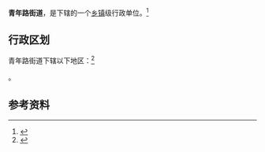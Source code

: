 {{中国乡级行政区|37/15/81/001/000}}

'''青年路街道'''，是{{PRC admin/fullname|37/15/81/001/000|3}}下辖的一个[[乡镇|乡镇]]级行政单位。<ref>{{PRC admin/ref sgc|{{PRC admin/parent|37/15/81/001/000}}}}</ref>

== 行政区划 ==

青年路街道下辖以下地区：<ref>{{PRC admin/ref sgc|37/15/81/001/000}}</ref>

{{PRC admin/children|37/15/81/001/000}}。

== 参考资料 ==

{{reflist}}

{{行政区划小作品}}
{{PRC admin/navcat|37/15/81/001/000}}